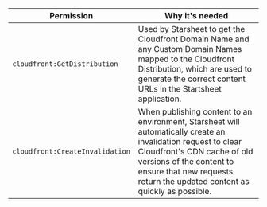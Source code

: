 | Permission                      | Why it's needed                                                                                                                                                                                                                                      |
| ------------------------------- | ---------------------------------------------------------------------------------------------------------------------------------------------------------------------------------------------------------------------------------------------------- |
| `cloudfront:GetDistribution`    | Used by Starsheet to get the Cloudfront Domain Name and any Custom Domain Names mapped to the Cloudfront Distribution, which are used to generate the correct content URLs in the Startsheet application.                                            |
| `cloudfront:CreateInvalidation` | When publishing content to an environment, Starsheet will automatically create an invalidation request to clear Cloudfront's CDN cache of old versions of the content to ensure that new requests return the updated content as quickly as possible. |